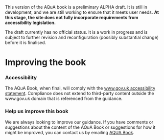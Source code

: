 ::: {.callout-important}
This version of the AQuA book is a preliminary ALPHA draft.  It is still in development, and we are still working to ensure that it meets user needs. **At this stage, the site does not fully incorporate requirements from accessibility legislation.**

The draft currently has no official status. It is a work in progress and is subject to further revision and reconfiguration (possibly substantial change) before it is finalised. 
:::

# Improving the book {.unnumbered}

### Accessibility

The AQuA Book, when final, will comply with the [www.gov.uk accessibility statement](https://www.gov.uk/help/accessibility-statement).
Compliance does not extend to third-party content outside the www.gov.uk domain that is referenced from the guidance.

### Help us improve this book {.unnumbered}

We are always looking to improve our guidance. If you have comments or suggestions about the content of the AQuA Book or suggestions for how it might be improved, you can contact us by emailing [AQUA Book](mailto:tbc@tbc.tbc.gov.uk).
